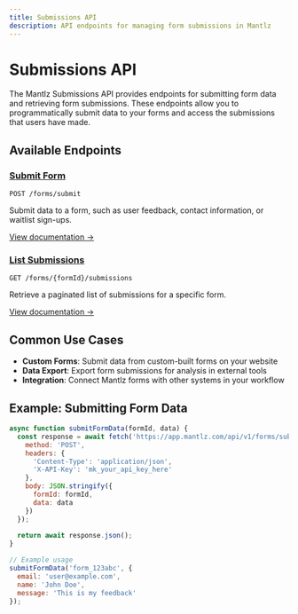 ```yaml
---
title: Submissions API
description: API endpoints for managing form submissions in Mantlz
---
```


# Submissions API

The Mantlz Submissions API provides endpoints for submitting form data and retrieving form submissions. These endpoints allow you to programmatically submit data to your forms and access the submissions that users have made.

## Available Endpoints

### [Submit Form](/docs/api-reference/submissions/submit)

```
POST /forms/submit
```

Submit data to a form, such as user feedback, contact information, or waitlist sign-ups.

[View documentation →](/docs/api-reference/submissions/submit)

### [List Submissions](/docs/api-reference/submissions/list)

```
GET /forms/{formId}/submissions
```

Retrieve a paginated list of submissions for a specific form.

[View documentation →](/docs/api-reference/submissions/list)

## Common Use Cases

- **Custom Forms**: Submit data from custom-built forms on your website
- **Data Export**: Export form submissions for analysis in external tools
- **Integration**: Connect Mantlz forms with other systems in your workflow

## Example: Submitting Form Data

```javascript
async function submitFormData(formId, data) {
  const response = await fetch('https://app.mantlz.com/api/v1/forms/submit', {
    method: 'POST',
    headers: {
      'Content-Type': 'application/json',
      'X-API-Key': 'mk_your_api_key_here'
    },
    body: JSON.stringify({
      formId: formId,
      data: data
    })
  });
  
  return await response.json();
}

// Example usage
submitFormData('form_123abc', {
  email: 'user@example.com',
  name: 'John Doe',
  message: 'This is my feedback'
});
``` 